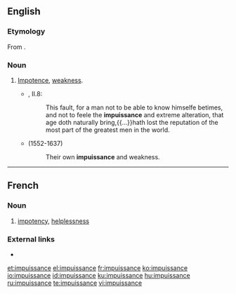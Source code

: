 ==English==
===Etymology===
From {{etyl|frm|en}} {{term|impuissance|lang=fr}}.

===Noun===
{{en-noun|-|s}}

# [[impotence|Impotence]], [[weakness]].
#*{{RQ:Flr Mntgn Essays}}, II.8:
#*:This fault, for a man not to be able to know himselfe betimes, and not to feele the '''impuissance''' and extreme alteration, that age doth naturally bring,{{...}}hath lost the reputation of the most part of the greatest men in the world.
#* {{w|Philemon Holland}} (1552-1637)
#*: Their own '''impuissance''' and weakness.

----

==French==

===Noun===
{{fr-noun|f}}

# [[impotency]], [[helplessness]]

===External links===
* {{R:TLFi}}

[[et:impuissance]]
[[el:impuissance]]
[[fr:impuissance]]
[[ko:impuissance]]
[[io:impuissance]]
[[id:impuissance]]
[[ku:impuissance]]
[[hu:impuissance]]
[[ru:impuissance]]
[[te:impuissance]]
[[vi:impuissance]]